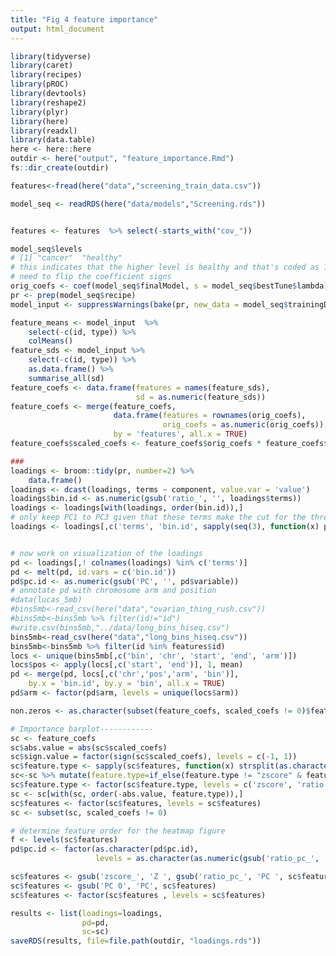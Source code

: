```yaml
---
title: "Fig 4 feature importance"
output: html_document
---
```


```r
library(tidyverse)
library(caret)
library(recipes)
library(pROC)
library(devtools)
library(reshape2)
library(plyr)
library(here)
library(readxl)
library(data.table)
here <- here::here
outdir <- here("output", "feature_importance.Rmd")
fs::dir_create(outdir)
```

```r



features<-fread(here("data","screening_train_data.csv"))

model_seq <- readRDS(here("data/models","Screening.rds"))



```

```r
features <- features  %>% select(-starts_with("cov_"))
```

```r
model_seq$levels
# [1] "cancer"  "healthy"
# this indicates that the higher level is healthy and that's coded as 1 in logistic regression
# need to flip the coefficient signs
orig_coefs <- coef(model_seq$finalModel, s = model_seq$bestTune$lambda) * (-1)
pr <- prep(model_seq$recipe)
model_input <- suppressWarnings(bake(pr, new_data = model_seq$trainingData))
```

```r
feature_means <- model_input  %>%
    select(-c(id, type)) %>%
    colMeans()
feature_sds <- model_input %>%
    select(-c(id, type)) %>%
    as.data.frame() %>%
    summarise_all(sd)
feature_coefs <- data.frame(features = names(feature_sds),
                            sd = as.numeric(feature_sds))
feature_coefs <- merge(feature_coefs,
	                   data.frame(features = rownames(orig_coefs),
	                   	          orig_coefs = as.numeric(orig_coefs)),
	                   by = 'features', all.x = TRUE)
feature_coefs$scaled_coefs <- feature_coefs$orig_coefs * feature_coefs$sd
```


```r
###
loadings <- broom::tidy(pr, number=2) %>%
    data.frame()
loadings <- dcast(loadings, terms ~ component, value.var = 'value')
loadings$bin.id <- as.numeric(gsub('ratio_', '', loadings$terms))
loadings <- loadings[with(loadings, order(bin.id)),]
# only keep PC1 to PC3 given that these terms make the cut for the threshold (as chosen from the recipe -- need to think why LUCAS had 11???)
loadings <- loadings[,c('terms', 'bin.id', sapply(seq(3), function(x) paste0('PC', x)))] ##


# now work on visualization of the loadings
pd <- loadings[,! colnames(loadings) %in% c('terms')]
pd <- melt(pd, id.vars = c('bin.id'))
pd$pc.id <- as.numeric(gsub('PC', '', pd$variable))
# annotate pd with chromosome arm and position
#data(lucas_5mb)
#bins5mb<-read_csv(here("data","ovarian_thing_rush.csv"))
#bins5mb<-bins5mb %>% filter(id!="id")
#write.csv(bins5mb,"../data/long_bins_hiseq.csv")
bins5mb<-read_csv(here("data","long_bins_hiseq.csv"))
bins5mb<-bins5mb %>% filter(id %in% features$id)
locs <- unique(bins5mb[,c('bin', 'chr', 'start', 'end', 'arm')])
locs$pos <- apply(locs[,c('start', 'end')], 1, mean)
pd <- merge(pd, locs[,c('chr','pos','arm', 'bin')],
	by.x = 'bin.id', by.y = 'bin', all.x = TRUE)
pd$arm <- factor(pd$arm, levels = unique(locs$arm))

non.zeros <- as.character(subset(feature_coefs, scaled_coefs != 0)$features)

# Importance barplot------------
sc <- feature_coefs
sc$abs.value = abs(sc$scaled_coefs)
sc$sign.value = factor(sign(sc$scaled_coefs), levels = c(-1, 1))
sc$feature.type <- sapply(sc$features, function(x) strsplit(as.character(x), split = '_')[[1]][1])
sc<-sc %>% mutate(feature.type=if_else(feature.type != "zscore" & feature.type != "ratio","TFBS",feature.type))
sc$feature.type <- factor(sc$feature.type, levels = c('zscore', 'ratio','TFBS'))
sc <- sc[with(sc, order(-abs.value, feature.type)),]
sc$features <- factor(sc$features, levels = sc$features)
sc <- subset(sc, scaled_coefs != 0)

# determine feature order for the heatmap figure
f <- levels(sc$features)
pd$pc.id <- factor(as.character(pd$pc.id),
                   levels = as.character(as.numeric(gsub('ratio_pc_', '', f[grepl('ratio', f)]))))

sc$features <- gsub('zscore_', 'Z ', gsub('ratio_pc_', 'PC ', sc$features))
sc$features <- gsub('PC 0', 'PC', sc$features)
sc$features <- factor(sc$features , levels = sc$features)
```


```r
results <- list(loadings=loadings,
                pd=pd,
                sc=sc)
saveRDS(results, file=file.path(outdir, "loadings.rds"))
```
